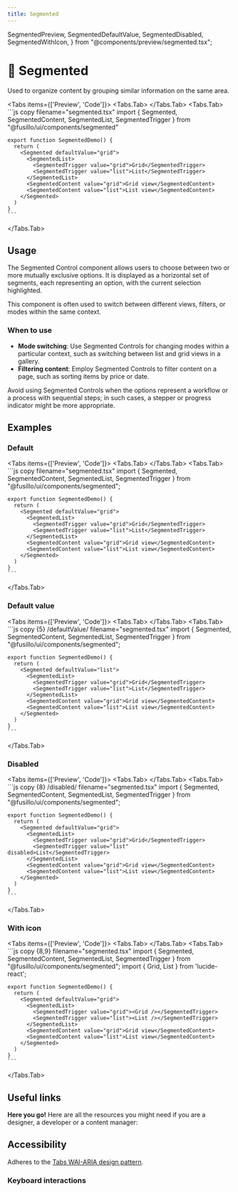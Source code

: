 ```yaml
---
title: Segmented
---
```


  SegmentedPreview,
  SegmentedDefaultValue,
  SegmentedDisabled,
  SegmentedWithIcon,
} from "@components/preview/segmented.tsx";

# 💠 Segmented

Used to organize content by grouping similar information on the same area.

<Tabs items={['Preview', 'Code']}>
  <Tabs.Tab>
    <SegmentedPreview />
  </Tabs.Tab>
  <Tabs.Tab>
    ```js copy filename="segmented.tsx"
    import { Segmented, SegmentedContent, SegmentedList, SegmentedTrigger } from "@fusillo/ui/components/segmented"

    export function SegmentedDemo() {
      return (
        <Segmented defaultValue="grid">
          <SegmentedList>
            <SegmentedTrigger value="grid">Grid</SegmentedTrigger>
            <SegmentedTrigger value="list">List</SegmentedTrigger>
          </SegmentedList>
          <SegmentedContent value="grid">Grid view</SegmentedContent>
          <SegmentedContent value="list">List view</SegmentedContent>
        </Segmented>
      )
    }
    ```

  </Tabs.Tab>
</Tabs>

## Usage

The Segmented Control component allows users to choose between two or more mutually exclusive options. It is displayed as a horizontal set of segments, each representing an option, with the current selection highlighted.

This component is often used to switch between different views, filters, or modes within the same context.

### When to use

- **Mode switching**: Use Segmented Controls for changing modes within a particular context, such as switching between list and grid views in a gallery.
- **Filtering content**: Employ Segmented Controls to filter content on a page, such as sorting items by price or date.

Avoid using Segmented Controls when the options represent a workflow or a process with sequential steps; in such cases, a stepper or progress indicator might be more appropriate.

## Examples

### Default

<Tabs items={['Preview', 'Code']}>
  <Tabs.Tab>
    <SegmentedPreview />
  </Tabs.Tab>
  <Tabs.Tab>
    ```js copy filename="segmented.tsx"
    import { Segmented, SegmentedContent, SegmentedList, SegmentedTrigger } from "@fusillo/ui/components/segmented";

    export function SegmentedDemo() {
      return (
        <Segmented defaultValue="grid">
          <SegmentedList>
            <SegmentedTrigger value="grid">Grid</SegmentedTrigger>
            <SegmentedTrigger value="list">List</SegmentedTrigger>
          </SegmentedList>
          <SegmentedContent value="grid">Grid view</SegmentedContent>
          <SegmentedContent value="list">List view</SegmentedContent>
        </Segmented>
      )
    }
    ```

  </Tabs.Tab>
</Tabs>

### Default value

<Tabs items={['Preview', 'Code']}>
  <Tabs.Tab>
    <SegmentedDefaultValue />
  </Tabs.Tab>
  <Tabs.Tab>
    ```js copy {5} /defaultValue/ filename="segmented.tsx"
    import { Segmented, SegmentedContent, SegmentedList, SegmentedTrigger } from "@fusillo/ui/components/segmented";

    export function SegmentedDemo() {
      return (
        <Segmented defaultValue="list">
          <SegmentedList>
            <SegmentedTrigger value="grid">Grid</SegmentedTrigger>
            <SegmentedTrigger value="list">List</SegmentedTrigger>
          </SegmentedList>
          <SegmentedContent value="grid">Grid view</SegmentedContent>
          <SegmentedContent value="list">List view</SegmentedContent>
        </Segmented>
      )
    }
    ```

  </Tabs.Tab>
</Tabs>

### Disabled

<Tabs items={['Preview', 'Code']}>
  <Tabs.Tab>
    <SegmentedDisabled />
  </Tabs.Tab>
  <Tabs.Tab>
    ```js copy {8} /disabled/ filename="segmented.tsx"
    import { Segmented, SegmentedContent, SegmentedList, SegmentedTrigger } from "@fusillo/ui/components/segmented";

    export function SegmentedDemo() {
      return (
        <Segmented defaultValue="grid">
          <SegmentedList>
            <SegmentedTrigger value="grid">Grid</SegmentedTrigger>
            <SegmentedTrigger value="list" disabled>List</SegmentedTrigger>
          </SegmentedList>
          <SegmentedContent value="grid">Grid view</SegmentedContent>
          <SegmentedContent value="list">List view</SegmentedContent>
        </Segmented>
      )
    }
    ```

  </Tabs.Tab>
</Tabs>

### With icon

<Tabs items={['Preview', 'Code']}>
  <Tabs.Tab>
    <SegmentedWithIcon />
  </Tabs.Tab>
  <Tabs.Tab>
    ```js copy {8,9} filename="segmented.tsx"
    import { Segmented, SegmentedContent, SegmentedList, SegmentedTrigger } from "@fusillo/ui/components/segmented";
    import { Grid, List } from 'lucide-react';

    export function SegmentedDemo() {
      return (
        <Segmented defaultValue="grid">
          <SegmentedList>
            <SegmentedTrigger value="grid"><Grid /></SegmentedTrigger>
            <SegmentedTrigger value="list"><List /></SegmentedTrigger>
          </SegmentedList>
          <SegmentedContent value="grid">Grid view</SegmentedContent>
          <SegmentedContent value="list">List view</SegmentedContent>
        </Segmented>
      )
    }
    ```

  </Tabs.Tab>
</Tabs>

## Useful links

**Here you go!** Here are all the resources you might need if you are a designer, a developer or a content manager:

<Cards className="mt-8">
  <Card
    title="🤖 Storybook"
    href="https://www.stories.fusillo.design/?path=/docs/components-segmented--documentation"
  />
  <Card
    title="🪄 Figma"
    href="https://www.figma.com/design/Jfto7FUoU7mSpnv9uESD60/%F0%9F%9F%A0-fusillo---design-system?node-id=763-3968&t=nua4UmG9Iu1hfUAm-1"
  />
  <Card
    title="🐝 API Reference"
    href="https://www.radix-ui.com/primitives/docs/components/tabs#api-reference"
  />
</Cards>

## Accessibility

Adheres to the [Tabs WAI-ARIA design pattern](https://www.w3.org/WAI/ARIA/apg/patterns/tabs/).

### Keyboard interactions

<AccessibilityTable rows={segmentedAccessibilityData} />
